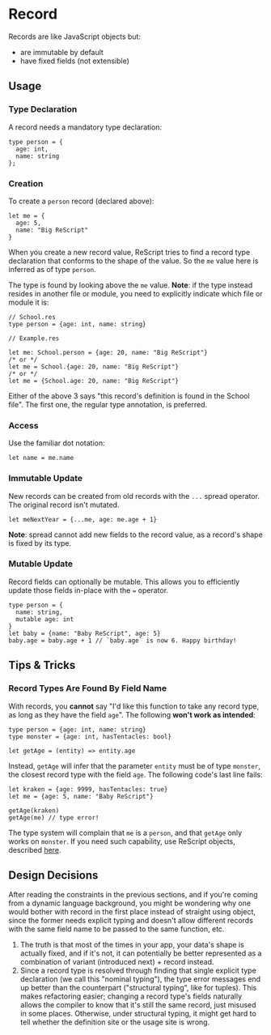 # Record

Records are like JavaScript objects but:

- are immutable by default
- have fixed fields (not extensible)

## Usage

### Type Declaration

A record needs a mandatory type declaration:

```res
type person = {
  age: int,
  name: string
};
```

### Creation

To create a `person` record (declared above):

```res
let me = {
  age: 5,
  name: "Big ReScript"
}
```

When you create a new record value, ReScript tries to find a record type declaration that conforms to the shape of the value. So the `me` value here is inferred as of type `person`.

The type is found by looking above the `me` value. **Note**: if the type instead resides in another file or module, you need to explicitly indicate which file or module it is:

```res
// School.res
type person = {age: int, name: string}
```

```res
// Example.res

let me: School.person = {age: 20, name: "Big ReScript"}
/* or */
let me = School.{age: 20, name: "Big ReScript"}
/* or */
let me = {School.age: 20, name: "Big ReScript"}
```

Either of the above 3 says "this record's definition is found in the School file". The first one, the regular type annotation, is preferred.

### Access

Use the familiar dot notation:

```res
let name = me.name
```

### Immutable Update

New records can be created from old records with the `...` spread operator. The original record isn't mutated.

```res
let meNextYear = {...me, age: me.age + 1}
```

**Note**: spread cannot add new fields to the record value, as a record's shape is fixed by its type.

### Mutable Update

Record fields can optionally be mutable. This allows you to efficiently update those fields in-place with the `=` operator.

```res
type person = {
  name: string,
  mutable age: int
}
let baby = {name: "Baby ReScript", age: 5}
baby.age = baby.age + 1 // `baby.age` is now 6. Happy birthday!
```

## Tips & Tricks

### Record Types Are Found By Field Name

With records, you **cannot** say "I'd like this function to take any record type, as long as they have the field `age`". The following **won't work as intended**:

```res
type person = {age: int, name: string}
type monster = {age: int, hasTentacles: bool}

let getAge = (entity) => entity.age
```

Instead, `getAge` will infer that the parameter `entity` must be of type `monster`, the closest record type with the field `age`. The following code's last line fails:

```res
let kraken = {age: 9999, hasTentacles: true}
let me = {age: 5, name: "Baby ReScript"}

getAge(kraken)
getAge(me) // type error!
```

The type system will complain that `me` is a `person`, and that `getAge` only works on `monster`. If you need such capability, use ReScript objects, described [here](object.md).

## Design Decisions

After reading the constraints in the previous sections, and if you're coming from a dynamic language background, you might be wondering why one would bother with record in the first place instead of straight using object, since the former needs explicit typing and doesn't allow different records with the same field name to be passed to the same function, etc.

1. The truth is that most of the times in your app, your data's shape is actually fixed, and if it's not, it can potentially be better represented as a combination of variant (introduced next) + record instead.
2. Since a record type is resolved through finding that single explicit type declaration (we call this "nominal typing"), the type error messages end up better than the counterpart ("structural typing", like for tuples). This makes refactoring easier; changing a record type's fields naturally allows the compiler to know that it's still the same record, just misused in some places. Otherwise, under structural typing, it might get hard to tell whether the definition site or the usage site is wrong.
